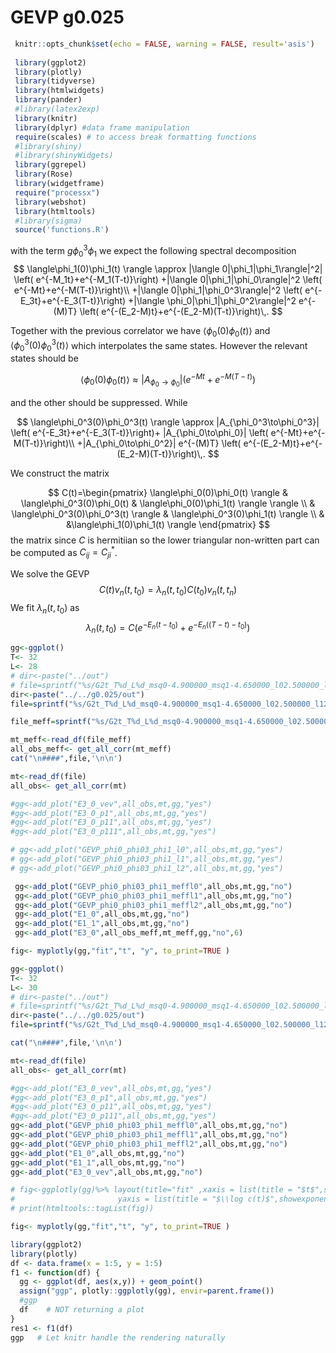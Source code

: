 # GEVP g0.025 

```r
 knitr::opts_chunk$set(echo = FALSE, warning = FALSE, result='asis')
 
 library(ggplot2)
 library(plotly)
 library(tidyverse)
 library(htmlwidgets)
 library(pander)
 #library(latex2exp)
 library(knitr)
 library(dplyr) #data frame manipulation
 require(scales) # to access break formatting functions
 #library(shiny)
 #library(shinyWidgets)
 library(ggrepel)
 library(Rose)
 library(widgetframe)
 require("processx")
 library(webshot)
 library(htmltools)
 #library(sigma)
 source('functions.R')
```

with the term $g\phi_0^3\phi_1$ we expect the following spectral decomposition  
$$
\langle\phi_1(0)\phi_1(t) \rangle  \approx |\langle 0|\phi_1|\phi_1\rangle|^2| \left( e^{-M_1t}+e^{-M_1(T-t)}\right) 
+|\langle 0|\phi_1|\phi_0\rangle|^2 \left( e^{-Mt}+e^{-M(T-t)}\right)\\
+|\langle 0|\phi_1|\phi_0^3\rangle|^2 \left( e^{-E_3t}+e^{-E_3(T-t)}\right)
+|\langle \phi_0|\phi_1|\phi_0^2\rangle|^2 e^{-(M)T} \left( e^{-(E_2-M)t}+e^{-(E_2-M)(T-t)}\right)\,.
$$

Together with the previous correlator we have $\langle\phi_0(0)\phi_0(t) \rangle$ and $\langle\phi_0^3(0)\phi_0^3(t) \rangle$ which interpolates the same states. However the relevant states should be

$$
\langle\phi_0(0)\phi_0(t) \rangle \approx |A_{\phi_0\to\phi_0}| \left( e^{-Mt}+e^{-M(T-t)}\right)
$$

and the other should be suppressed. While

$$
\langle\phi_0^3(0)\phi_0^3(t) \rangle \approx |A_{\phi_0^3\to\phi_0^3}|  \left( e^{-E_3t}+e^{-E_3(T-t)}\right)+ 
|A_{\phi_0\to\phi_0}| \left( e^{-Mt}+e^{-M(T-t)}\right)\\
+|A_{\phi_0\to\phi_0^2}| e^{-(M)T} \left( e^{-(E_2-M)t}+e^{-(E_2-M)(T-t)}\right)\,.
$$


We construct the matrix 

$$
C(t)=\begin{pmatrix}
\langle\phi_0(0)\phi_0(t) \rangle  & \langle\phi_0^3(0)\phi_0(t)  & \langle\phi_0(0)\phi_1(t) \rangle   \rangle  \\
 & \langle\phi_0^3(0)\phi_0^3(t) \rangle  & \langle\phi_0^3(0)\phi_1(t) \rangle \\
 & &\langle\phi_1(0)\phi_1(t) \rangle  
\end{pmatrix}
$$
the matrix since $C$ is hermitiian  so the lower triangular non-written part can be computed as $C_{ij}=C_{ji}^*$.

We solve the GEVP
$$
  C(t)v_n(t,t_0)=\lambda_n(t,t_0)C(t_0) v_n(t,t_n)
$$
We fit $\lambda_n(t,t_0)$ as
$$
\lambda_n(t,t_0)=C \left(e^{ - E_n  (t-t_0)}  + e^{ - E_n  ((T - t)-t_0)}\right)
$$

```r


gg<-ggplot()
T<- 32
L<- 28
# dir<-paste("../out")
# file=sprintf("%s/G2t_T%d_L%d_msq0-4.900000_msq1-4.650000_l02.500000_l12.500000_mu5.000000_g0.000000_rep0_output",dir,T,L)
dir<-paste("../../g0.025/out")
file=sprintf("%s/G2t_T%d_L%d_msq0-4.900000_msq1-4.650000_l02.500000_l12.500000_mu5.000000_g0.025000_rep0_output",dir,T,L)

file_meff=sprintf("%s/G2t_T%d_L%d_msq0-4.900000_msq1-4.650000_l02.500000_l12.500000_mu5.000000_g0.025000_rep0_meff_correlators",dir,T,L)

mt_meff<-read_df(file_meff)
all_obs_meff<- get_all_corr(mt_meff)
cat("\n####",file,'\n\n')

mt<-read_df(file)
all_obs<- get_all_corr(mt)

#gg<-add_plot("E3_0_vev",all_obs,mt,gg,"yes")
#gg<-add_plot("E3_0_p1",all_obs,mt,gg,"yes")
#gg<-add_plot("E3_0_p11",all_obs,mt,gg,"yes")
#gg<-add_plot("E3_0_p111",all_obs,mt,gg,"yes")

# gg<-add_plot("GEVP_phi0_phi03_phi1_l0",all_obs,mt,gg,"yes")
# gg<-add_plot("GEVP_phi0_phi03_phi1_l1",all_obs,mt,gg,"yes")
# gg<-add_plot("GEVP_phi0_phi03_phi1_l2",all_obs,mt,gg,"yes")

 gg<-add_plot("GEVP_phi0_phi03_phi1_meffl0",all_obs,mt,gg,"no")
 gg<-add_plot("GEVP_phi0_phi03_phi1_meffl1",all_obs,mt,gg,"no")
 gg<-add_plot("GEVP_phi0_phi03_phi1_meffl2",all_obs,mt,gg,"no")
 gg<-add_plot("E1_0",all_obs,mt,gg,"no")
 gg<-add_plot("E1_1",all_obs,mt,gg,"no")
 gg<-add_plot("E3_0",all_obs_meff,mt_meff,gg,"no",6)

fig<- myplotly(gg,"fit","t", "y", to_print=TRUE )


```



```r


gg<-ggplot()
T<- 32
L<- 30
# dir<-paste("../out")
# file=sprintf("%s/G2t_T%d_L%d_msq0-4.900000_msq1-4.650000_l02.500000_l12.500000_mu5.000000_g0.000000_rep0_output",dir,T,L)
dir<-paste("../../g0.025/out")
file=sprintf("%s/G2t_T%d_L%d_msq0-4.900000_msq1-4.650000_l02.500000_l12.500000_mu5.000000_g0.025000_rep0_output",dir,T,L)

cat("\n####",file,'\n\n')

mt<-read_df(file)
all_obs<- get_all_corr(mt)

#gg<-add_plot("E3_0_vev",all_obs,mt,gg,"yes")
#gg<-add_plot("E3_0_p1",all_obs,mt,gg,"yes")
#gg<-add_plot("E3_0_p11",all_obs,mt,gg,"yes")
#gg<-add_plot("E3_0_p111",all_obs,mt,gg,"yes")
gg<-add_plot("GEVP_phi0_phi03_phi1_meffl0",all_obs,mt,gg,"no")
gg<-add_plot("GEVP_phi0_phi03_phi1_meffl1",all_obs,mt,gg,"no")
gg<-add_plot("GEVP_phi0_phi03_phi1_meffl2",all_obs,mt,gg,"no")
gg<-add_plot("E1_0",all_obs,mt,gg,"no")
gg<-add_plot("E1_1",all_obs,mt,gg,"no")
gg<-add_plot("E3_0_vev",all_obs,mt,gg,"no")

# fig<-ggplotly(gg)%>% layout(title="fit" ,xaxis = list(title = "$t$",showexponent = "all", exponentformat = "e" , autorange = T  ) ,
#                       yaxis = list(title = "$\\log c(t)$",showexponent = "all", exponentformat = "e", autorange = T  ))  
# print(htmltools::tagList(fig))

fig<- myplotly(gg,"fit","t", "y", to_print=TRUE )


```


```r
library(ggplot2)
library(plotly)
df <- data.frame(x = 1:5, y = 1:5)    
f1 <- function(df) {
  gg <- ggplot(df, aes(x,y)) + geom_point()
  assign("ggp", plotly::ggplotly(gg), envir=parent.frame())
  #ggp
  df    # NOT returning a plot
}
res1 <- f1(df)
ggp   # Let knitr handle the rendering naturally
```